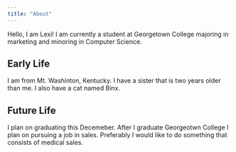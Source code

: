 ```yaml
---
title: "About"
---
```


Hello, I am Lexi! I am currently a student at Georgetown College majoring in marketing and minoring in Computer Science. 

## Early Life 

I am from Mt. Washinton, Kentucky. I have a sister that is two years older than me. I also have a cat named Binx.

## Future Life

I plan on graduating this Decemeber. After I graduate Georgeotwn College I plan on pursuing a job in sales. Preferably I would like to do something that consists of medical sales. 